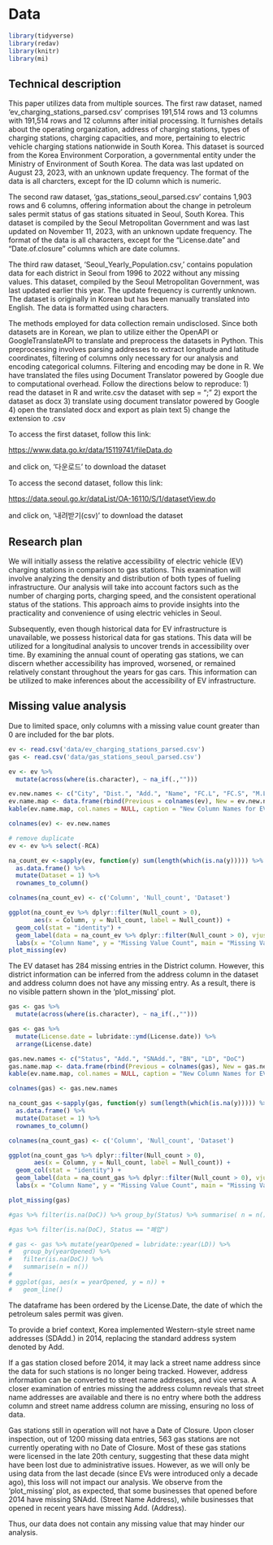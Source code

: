 # Data

```r
library(tidyverse)
library(redav)
library(knitr)
library(mi)
```


## Technical description

This paper utilizes data from multiple sources. The first raw dataset, named 'ev_charging_stations_parsed.csv' comprises 191,514 rows and 13 columns with 191,514 rows and 12 columns after initial processing. It furnishes details about the operating organization, address of charging stations, types of charging stations, charging capacities, and more, pertaining to electric vehicle charging stations nationwide in South Korea. This dataset is sourced from the Korea Environment Corporation, a governmental entity under the Ministry of Environment of South Korea. The data was last updated on August 23, 2023, with an unknown update frequency. The format of the data is all charcters, except for the ID column which is numeric.

The second raw dataset, 'gas_stations_seoul_parsed.csv' contains 1,903 rows and 6 columns, offering information about the change in petroleum sales permit status of gas stations situated in Seoul, South Korea. This dataset is compiled by the Seoul Metropolitan Government and was last updated on November 11, 2023, with an unknown update frequency. The format of the data is all characters, except for the "License.date" and "Date.of.closure" columns which are date columns.

The third raw dataset, 'Seoul_Yearly_Population.csv,' contains population data for each district in Seoul from 1996 to 2022 without any missing values. This dataset, compiled by the Seoul Metropolitan Government, was last updated earlier this year. The update frequency is currently unknown. The dataset is originally in Korean but has been manually translated into English. The data is formatted using characters.

The methods employed for data collection remain undisclosed. Since both datasets are in Korean, we plan to utilize either the OpenAPI or GoogleTranslateAPI to translate and preprocess the datasets in Python. This preprocessing involves parsing addresses to extract longitude and latitude coordinates, filtering of columns only necessary for our analysis and encoding categorical columns. Filtering and encoding may be done in R. We have translated the files using Document Translator powered by Google due to computational overhead. Follow the directions below to reproduce: 
1) read the dataset in R and write.csv the dataset with sep = ";"
2) export the dataset as docx
3) translate using document translator powered by Google
4) open the translated docx and export as plain text
5) change the extension to .csv

To access the first dataset, follow this link: 

<https://www.data.go.kr/data/15119741/fileData.do>

and click on, '다운로드' to download the dataset

To access the second dataset, follow this link: 

<https://data.seoul.go.kr/dataList/OA-16110/S/1/datasetView.do>

and click on, '내려받기(csv)' to download the dataset

## Research plan

We will initially assess the relative accessibility of electric vehicle (EV) charging stations in comparison to gas stations. This examination will involve analyzing the density and distribution of both types of fueling infrastructure. Our analysis will take into account factors such as the number of charging ports, charging speed, and the consistent operational status of the stations. This approach aims to provide insights into the practicality and convenience of using electric vehicles in Seoul.

Subsequently, even though historical data for EV infrastructure is unavailable, we possess historical data for gas stations. This data will be utilized for a longitudinal analysis to uncover trends in accessibility over time. By examining the annual count of operating gas stations, we can discern whether accessibility has improved, worsened, or remained relatively constant throughout the years for gas cars. This information can be utilized to make inferences about the accessibility of EV infrastructure.

## Missing value analysis
Due to limited space, only columns with a missing value count greater than 0 are included for the bar plots.
```r
ev <- read.csv('data/ev_charging_stations_parsed.csv')
gas <- read.csv('data/gas_stations_seoul_parsed.csv')

ev <- ev %>%
  mutate(across(where(is.character), ~ na_if(.,"")))

ev.new.names <- c("City", "Dist.", "Add.", "Name", "FC.L", "FC.S", "M.L", "M.S", "OI.L", "OI.S", "RCA", "Type", "ID")
ev.name.map <- data.frame(rbind(Previous = colnames(ev), New = ev.new.names))
kable(ev.name.map, col.names = NULL, caption = "New Column Names for EV Dataset")

colnames(ev) <- ev.new.names

# remove duplicate
ev <- ev %>% select(-RCA)

na_count_ev <-sapply(ev, function(y) sum(length(which(is.na(y))))) %>% 
  as.data.frame() %>%
  mutate(Dataset = 1) %>%
  rownames_to_column()

colnames(na_count_ev) <- c('Column', 'Null_count', 'Dataset')

ggplot(na_count_ev %>% dplyr::filter(Null_count > 0), 
       aes(x = Column, y = Null_count, label = Null_count)) +
  geom_col(stat = "identity") +
  geom_label(data = na_count_ev %>% dplyr::filter(Null_count > 0), vjust = 0.5) + 
  labs(x = "Column Name", y = "Missing Value Count", main = "Missing Value Count for EV Dataset") 
plot_missing(ev)
```
The EV dataset has 284 missing entries in the District column. However, this district information can be inferred from the address column in the dataset and address column does not have any missing entry. As a result, there is no visible pattern shown in the 'plot_missing' plot.

```r
gas <- gas %>%
  mutate(across(where(is.character), ~ na_if(.,"")))

gas <- gas %>% 
  mutate(License.date = lubridate::ymd(License.date)) %>%
  arrange(License.date)

gas.new.names <- c("Status", "Add.", "SNAdd.", "BN", "LD", "DoC")
gas.name.map <- data.frame(rbind(Previous = colnames(gas), New = gas.new.names))
kable(ev.name.map, col.names = NULL, caption = "New Column Names for EV Dataset")

colnames(gas) <- gas.new.names

na_count_gas <-sapply(gas, function(y) sum(length(which(is.na(y))))) %>%
  as.data.frame() %>%
  mutate(Dataset = 1) %>%
  rownames_to_column()

colnames(na_count_gas) <- c('Column', 'Null_count', 'Dataset')

ggplot(na_count_gas %>% dplyr::filter(Null_count > 0), 
       aes(x = Column, y = Null_count, label = Null_count)) +
  geom_col(stat = "identity") +
  geom_label(data = na_count_gas %>% dplyr::filter(Null_count > 0), vjust = 0.5) + 
  labs(x = "Column Name", y = "Missing Value Count", main = "Missing Value Count for Gas Dataset")

plot_missing(gas)

#gas %>% filter(is.na(DoC)) %>% group_by(Status) %>% summarise( n = n())

#gas %>% filter(is.na(DoC), Status == "폐업") 

# gas <- gas %>% mutate(yearOpened = lubridate::year(LD)) %>%
#   group_by(yearOpened) %>%
#   filter(is.na(DoC)) %>%
#   summarise(n = n())
# 
# ggplot(gas, aes(x = yearOpened, y = n)) +
#   geom_line()
```
The dataframe has been ordered by the License.Date, the date of which the petroleum sales permit was given. 

To provide a brief context, Korea implemented Western-style street name addresses (SDAdd.) in 2014, replacing the standard address system denoted by Add.

If a gas station closed before 2014, it may lack a street name address since the data for such stations is no longer being tracked. However, address information can be converted to street name addresses, and vice versa. A closer examination of entries missing the address column reveals that street name addresses are available and there is no entry where both the address column and street name address column are missing, ensuring no loss of data. 

Gas stations still in operation will not have a Date of Closure. Upon closer inspection, out of 1200 missing data entries, 563 gas stations are not currently operating with no Date of Closure. Most of these gas stations were licensed in the late 20th century, suggesting that these data might have been lost due to administrative issues. However, as we will only be using data from the last decade (since EVs were introduced only a decade ago), this loss will not impact our analysis. We observe from the 'plot_missing' plot, as expected, that some businesses that opened before 2014 have missing SNAdd. (Street Name Address), while businesses that opened in recent years have missing Add. (Address).

Thus, our data does not contain any missing value that may hinder our analysis.

